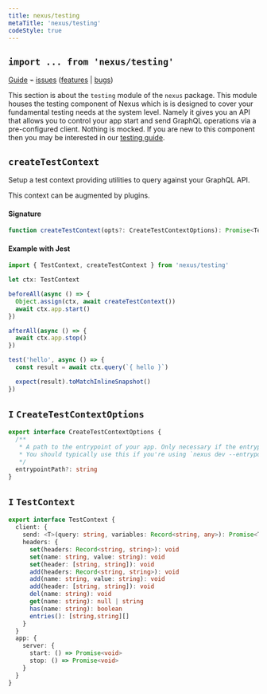 ```yaml
---
title: nexus/testing
metaTitle: 'nexus/testing'
codeStyle: true
---
```


## `import ... from 'nexus/testing'`

[Guide](/guides/testing) ⌁ [issues](https://nxs.li/issues/components/testing) ([features](https://nxs.li/issues/components/testing/features) | [bugs](https://nxs.li/issues/components/testing/bugs))

This section is about the `testing` module of the `nexus` package. This module houses the testing component of Nexus which is is designed to cover your fundamental testing needs at the system level. Namely it gives you an API that allows you to control your app start and send GraphQL operations via a pre-configured client. Nothing is mocked. If you are new to this component then you may be interested in our [testing guide](/guides/testing).

## `createTestContext`

Setup a test context providing utilities to query against your GraphQL API.

This context can be augmented by plugins.

#### Signature

```ts
function createTestContext(opts?: CreateTestContextOptions): Promise<TestContext>
```

#### Example with Jest

```ts
import { TestContext, createTestContext } from 'nexus/testing'

let ctx: TestContext

beforeAll(async () => {
  Object.assign(ctx, await createTestContext())
  await ctx.app.start()
})

afterAll(async () => {
  await ctx.app.stop()
})

test('hello', async () => {
  const result = await ctx.query(`{ hello }`)

  expect(result).toMatchInlineSnapshot()
})
```

## `I` `CreateTestContextOptions`

```ts
export interface CreateTestContextOptions {
  /**
   * A path to the entrypoint of your app. Only necessary if the entrypoint falls outside of Nexus convention.
   * You should typically use this if you're using `nexus dev --entrypoint` or `nexus build --entrypoint`.
   */
  entrypointPath?: string
}
```

## `I` `TestContext`

```ts
export interface TestContext {
  client: {
    send: <T>(query: string, variables: Record<string, any>): Promise<T>
    headers: {
      set(headers: Record<string, string>): void
      set(name: string, value: string): void
      set(header: [string, string]): void
      add(headers: Record<string, string>): void
      add(name: string, value: string): void
      add(header: [string, string]): void
      del(name: string): void
      get(name: string): null | string
      has(name: string): boolean
      entries(): [string,string][]
    }
  }
  app: {
    server: {
      start: () => Promise<void>
      stop: () => Promise<void>
    }
  }
}
```
